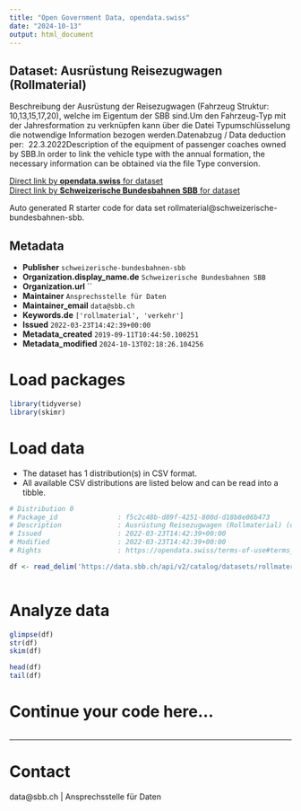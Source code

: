 ```yaml
---
title: "Open Government Data, opendata.swiss"
date: "2024-10-13"
output: html_document
---
```


## Dataset: Ausrüstung Reisezugwagen (Rollmaterial)

Beschreibung der Ausrüstung der Reisezugwagen (Fahrzeug Struktur: 10,13,15,17,20), welche im Eigentum der SBB sind.Um den Fahrzeug-Typ mit der Jahresformation zu verknüpfen kann über die Datei Typumschlüsselung die notwendige Information bezogen werden.Datenabzug / Data deduction per:  22.3.2022Description of the equipment of passenger coaches owned by SBB.In order to link the vehicle type with the annual formation, the necessary information can be obtained via the file Type conversion.

[Direct link by **opendata.swiss** for dataset](https://opendata.swiss/de/dataset/ausrustung-reisezug-rollmaterial)<br>
[Direct link by **Schweizerische Bundesbahnen SBB** for dataset](https://data.sbb.ch/explore/dataset/rollmaterial/)

Auto generated R starter code for data set rollmaterial@schweizerische-bundesbahnen-sbb.

## Metadata

- **Publisher** `schweizerische-bundesbahnen-sbb`
- **Organization.display_name.de** `Schweizerische Bundesbahnen SBB`
- **Organization.url** ``
- **Maintainer** `Ansprechsstelle für Daten`
- **Maintainer_email** `data@sbb.ch`
- **Keywords.de** `['rollmaterial', 'verkehr']`
- **Issued** `2022-03-23T14:42:39+00:00`
- **Metadata_created** `2019-09-11T10:44:50.100251`
- **Metadata_modified** `2024-10-13T02:18:26.104256`


# Load packages

```r

library(tidyverse)
library(skimr)

```

# Load data

-   The dataset has 1 distribution(s) in CSV format.
-   All available CSV distributions are listed below and can be read into a tibble.

```r

# Distribution 0
# Package_id               : f5c2c48b-d89f-4251-800d-d18b8e06b473
# Description              : Ausrüstung Reisezugwagen (Rollmaterial) (csv)
# Issued                   : 2022-03-23T14:42:39+00:00
# Modified                 : 2022-03-23T14:42:39+00:00
# Rights                   : https://opendata.swiss/terms-of-use#terms_by

df <- read_delim('https://data.sbb.ch/api/v2/catalog/datasets/rollmaterial/exports/csv?use_labels=true')



```

# Analyze data

```r

glimpse(df)
str(df)
skim(df)

head(df)
tail(df)

```

# Continue your code here...

```r

```

------------------------------------------------------------------------

# Contact

data@sbb.ch | Ansprechsstelle für Daten
